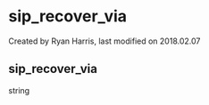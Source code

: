 
# sip_recover_via 

 Created by  Ryan Harris, last modified on 2018.02.07

## sip_recover_via

string


